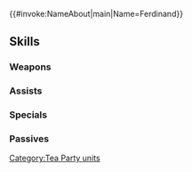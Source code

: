 {{#invoke:NameAbout|main|Name=Ferdinand}}{{HeroPage Tabs}}
{{Hero Infobox
|Name=Ferdinand
|Title=Highborn Sipper
|WeaponType=Green Tome
|MoveType=Flying
|Origin=Fire Emblem: Three Houses
|Gender=Male
|actorEN=Ricco Fajardo
|actorJP=坂泰斗
|artist=さいのすけ
|additionDate=August 7, 2023
|releaseDate=August 8, 2023
|cv1=12
|cv2=200300
|TagID=お茶会フェルディ
|InternalID=983
|Properties=special
|description=Son and heir of Duke Aegir, the prime minister of the Adrestian Empire. Plays the role of waiter in a manner befitting a noble. Appears in Fire Emblem: Three Houses.
}}
{{Stats Page
|Lv1HP=18|Lv1ATK=12|Lv1SPD=12|Lv1DEF=4|Lv1RES=3
|GRHP=50|GRATK=70|GRSPD=75|GRDEF=40|GRRES=50
}}
==Skills==
===Weapons===
{{Weapons Table
|weapon1=Wind
|weapon1Default=1
|weapon1Unlock=1
|weapon2=Elwind
|weapon2Default=2
|weapon2Unlock=2
|weapon3=Teatime Set
|weapon3Default=3
|weapon3Unlock=3
|weapon4=Teatime Set+
|weapon4Default=5
|weapon4Unlock=5
}}
===Assists===
{{Assists Table
|assist1=Rally Resistance
|assist1Default=4
|assist1Unlock=3
|assist2=Rally Spd/Res
|assist2Unlock=4
|assist3=Rally Spd/Res+
|assist3Unlock=5
}}
===Specials===
{{Specials Table}}
===Passives===
{{Passives Table
|passiveB1=Windsweep 1
|passiveB2=Windsweep 2
|passiveB3=Windsweep 3
|passiveB1Unlock=1
|passiveB2Unlock=2
|passiveB3Unlock=4
|passiveC1=Spd/Res Rein 1
|passiveC2=Spd/Res Rein 2
|passiveC3=Spd/Res Rein 3
|passiveC1Unlock=3
|passiveC2Unlock=4
|passiveC3Unlock=5
}}
{{Heroes Navbox}}
[[Category:Tea Party units]]